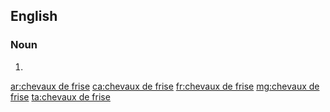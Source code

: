 ==English==

===Noun===
{{head|en|plural}}

# {{plural of|cheval de frise|lang=en}}

[[ar:chevaux de frise]]
[[ca:chevaux de frise]]
[[fr:chevaux de frise]]
[[mg:chevaux de frise]]
[[ta:chevaux de frise]]